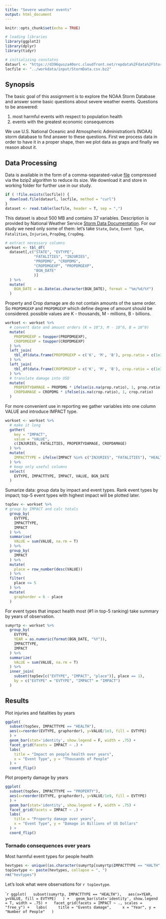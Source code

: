 ```yaml
---
title: "Severe weather events"
output: html_document
---
```


```r
knitr::opts_chunk$set(echo = TRUE)

# loading libraries
library(ggplot2)
library(dplyr)
library(tidyr)

# initializing constatns
dataurl <- "https://d396qusza40orc.cloudfront.net/repdata%2Fdata%2FStormData.csv.bz2"
locfile <- "../workdata/input/StormData.csv.bz2"

```

## Synopsis

The basic goal of this assignment is to explore the NOAA Storm Database and answer some basic questions about severe weather events. Questions to be answered:

1. most harmful events with respect to population health
2. events with the greatest economic consequences

We use U.S. National Oceanic and Atmospheric Administration's (NOAA) storm database to find answer to these questions. First we process data in order to have it in a proper shape, then we plot data as graps and finally we reason about it.  

## Data Processing

Data is available in the form of a comma-separated-value [file](`r dataurl`) compressed via the bzip2 algorithm to reduce its size. We download it and store in working folder for further use in our study. 

```r
if ( !file.exists(locfile)) {
  download.file(dataurl, locfile, method = "curl")
}
dataset <- read.table(locfile, header = T, sep = ",")
```

This dataset is about 500 MB and contains 37 variables. Description is provided by National Weather Service [Storm Data Documentation](https://d396qusza40orc.cloudfront.net/repdata%2Fpeer2_doc%2Fpd01016005curr.pdf). For our study we need only some of them: let's take `State`, `Date`, `Event Type`, `Fatalities`, `Injuries`, `PropDmg`, `CropDmg`.

```r
# extract necessary columns
workset <- tbl_df(
  dataset[,c("STATE", "EVTYPE", 
             "FATALITIES", "INJURIES", 
             "PROPDMG", "CROPDMG", 
             "CROPDMGEXP", "PROPDMGEXP",
             "BGN_DATE"
             )]
  ) %>%
  mutate(
    BGN_DATE = as.Date(as.character(BGN_DATE), format = "%m/%d/%Y")
  )
```

Property and Crop damage are do not contain amounts of the same order. So `PROPDMGEXP` and `PROPDMGEXP` which define degree of amount should be considered. possible values are K - thousands, M - millions, B - billions.

``` r
workset <- workset %>%
  # convert date and amount orders (K = 10^3, M - 10^6, B = 10^9)
  mutate(
    PROPDMGEXP = toupper(PROPDMGEXP),
    CROPDMGEXP = toupper(CROPDMGEXP)
  ) %>%
  left_join(
    tbl_df(data.frame(PROPDMGEXP = c('K', 'M', 'B'), prop.ratio = c(1e3, 1e6, 1e9)))
  ) %>%
  left_join(
    tbl_df(data.frame(CROPDMGEXP = c('K', 'M', 'B'), crop.ratio = c(1e3, 1e6, 1e9)))
  ) %>%
  # translate damage into USD
  mutate(
    PROPERTYDAMAGE = PROPDMG * ifelse(is.na(prop.ratio), 1, prop.ratio),
    CROPDAMAGE = CROPDMG * ifelse(is.na(crop.ratio), 1, crop.ratio)
  )
```

For more convenient use in reporting we gather variables into one column VALUE and introduce IMPACT type.

```r
workset <- workset %>%
  # make it long
  gather(
    key = "IMPACT", 
    value = "VALUE", 
    c(INJURIES, FATALITIES, PROPERTYDAMAGE, CROPDAMAGE)
  ) %>%
  mutate(
    IMPACTTYPE = ifelse(IMPACT %in% c("INJURIES", "FATALITIES"), "HEALTH", "PROPERTY")
  ) %>%
  # keep only useful columns
  select(
    EVTYPE, IMPACTTYPE, IMPACT, VALUE, BGN_DATE
  )
```

Sumarize data: group data by impact and event types. Rank event types by impact; top-5 event types with highest impact will be plotted later.

```r
top5ev <- workset %>%
# group by IMPACT and calc totals
  group_by(
    EVTYPE,
    IMPACTTYPE,
    IMPACT
  ) %>%
  summarise(
    VALUE = sum(VALUE, na.rm = T)
  ) %>%
  group_by(
    IMPACT
  ) %>%
  mutate(
    place = row_number(desc(VALUE))
  ) %>%
  filter(
    place <= 5
  ) %>%
  mutate(
    graphorder = 6 - place
  )
```

For event types that impact health most (#1 in top-5 ranking) take summary by years of observation. 

```r
sumyrtp <- workset %>%
  group_by( 
    EVTYPE, 
    YEAR = as.numeric(format(BGN_DATE, "%Y")), 
    IMPACTTYPE,
    IMPACT 
  ) %>%
  summarize( 
    VALUE = sum(VALUE, na.rm = T) 
  ) %>%
  inner_join(
    subset(top5ev[c("EVTYPE", "IMPACT", "place")], place == 1),
    by = c("EVTYPE" = "EVTYPE", "IMPACT" = "IMPACT")
  )
```


## Results

Plot injuries and fatalities by years 

```r
ggplot(
  subset(top5ev, IMPACTTYPE == "HEALTH"),
  aes(x=reorder(EVTYPE, graphorder), y=VALUE/1e3, fill = EVTYPE)
  ) +
  geom_bar(stat='identity', show.legend = F, width = .75) +
  facet_grid(facets = IMPACT ~ .) +
  labs(
    title = "Impact on people health over years",
    x = "Event Type", y = "Thousands of People"
  ) +
  coord_flip()
```

Plot property damage by years 

```r
ggplot(
  subset(top5ev, IMPACTTYPE == "PROPERTY"),
  aes(x=reorder(EVTYPE, graphorder), y=VALUE/1e9, fill = EVTYPE)
  ) +
  geom_bar(stat='identity', show.legend = F, width = .75) +
  facet_grid(facets = IMPACT ~ .) +
  labs(
    title = "Property damage over years", 
    x = "Event Type", y = "Damage in Billions of US Dollars"
  ) +
  coord_flip()
```

### Tornado consequences over years

Most harmful event types for people health

```r
hevtypes <- unique((as.character(sumyrtp[sumyrtp$IMPACTTYPE == "HALTH", ]$EVTYPE)))
top1evtype <- paste(hevtypes, collapse = ", ")
rm("hevtypes")
```

Let's look what were observations for `r top1evtype`.

````r
ggplot(
  subset(sumyrtp, IMPACTTYPE == "HEALTH"),
  aes(x=YEAR, y=VALUE, fill = EVTYPE)
  ) +
  geom_bar(stat='identity', show.legend = T, width = .75) +
  facet_grid(facets = IMPACT ~ ., scales = "free_y") +
  labs(
    title = "Events damage",
    x = "Year", y = "Number of People"
  )
```


